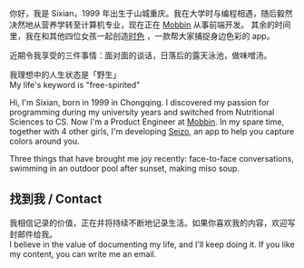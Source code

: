 
你好，我是 Sixian，1999 年出生于山城重庆。我在大学时与编程相遇，随后毅然决然地从营养学转至计算机专业，现在正在 [Mobbin](https://mobbin.com) 从事前端开发。
其余的时间里，我在和其他四位女孩一起创造[时色](https://www.xiaohongshu.com/user/profile/64a84ccf000000000a021851) ，一款帮大家捕捉身边色彩的 app。

近期令我享受的三件事情：面对面的谈话，日落后的露天泳池，做味噌汤。

<div className="flex items-center gap-4 md:my-10">
  <Avatar />
  <p>
    我理想中的人生状态是「野生」
    <br/>My life's keyword is "free-spirited"
  </p>
</div>

Hi, I'm Sixian, born in 1999 in Chongqing. I discovered my passion for
programming during my university years and switched from Nutritional Sciences
to CS. Now I'm a Product Engineer at [Mobbin](https://mobbin.com). In my spare time, together with 4 other girls, I'm developing [Seizo](https://www.xiaohongshu.com/user/profile/64a84ccf000000000a021851), an app to help you capture colors around you.

Three things that have brought me joy recently: face-to-face conversations, swimming in an outdoor pool after sunset, making miso soup.

<h2>找到我 / Contact</h2>

<p>
  我相信记录的价值，正在并将持续不断地记录生活。如果你喜欢我的内容，欢迎写封<MyEmail>邮件</MyEmail>给我。
  <br />I believe in the value of documenting my life, and I'll keep doing it. If
  you like my content, you can write me an <MyEmail>email</MyEmail>.
</p>
